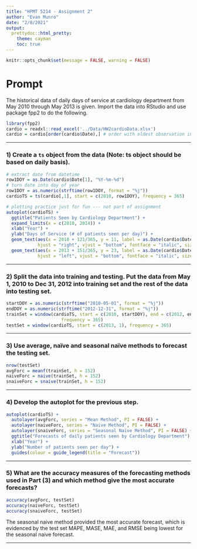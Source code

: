 ```yaml
---
title: "HPMT 5214 - Assignment 2"
author: "Evan Munro"
date: "2/8/2021"
output: 
  prettydoc::html_pretty:
    theme: cayman
    toc: true
---
```


```r
knitr::opts_chunk$set(message = FALSE, warning = FALSE)
```

# Prompt

The historical data of daily days of service at cardiology department from May 2010
through May 2013 is given. Import the data into RStudio and use package fpp2 to do the
following.

```r
library(fpp2)
cardio = readxl::read_excel('../Data/HW2cardioData.xlsx') 
cardio = cardio[order(cardio$Date),] # order with oldest observation in row 1
```

***

### **1)** Create a `ts` object from the data (Note: ts object should be based on daily basis).
```r
# extract date from datetime 
row1DOY = as.Date(cardio$Date[1], "%Y-%m-%d")
# turn date into day of year 
row1DOY = as.numeric(strftime(row1DOY, format = "%j"))
cardioTS = ts(cardio[,1], start = c(2010, row1DOY), frequency = 365)
```

```r
# plotting practice just for fun --- not part of assignment
autoplot(cardioTS) + 
  ggtitle("Patients Seen by Cardiology Department") +
  expand_limits(x = c(2010, 2014)) + 
  xlab("Year") +
  ylab("Days of Service (# of patients seen per day)") +
  geom_text(aes(x = 2010 + 121/365, y = 11, label = as.Date(cardio$Date[1], "%Y-%m-%d")), 
            hjust = "right", vjust = "bottom", fontface = "italic", size = 3.5) +
  geom_text(aes(x = 2013 + 151/365, y = 23, label = as.Date(cardio$Date[1127], "%Y-%m-%d")),
            hjust = "left", vjust = "bottom", fontface = "italic", size = 3.5)
```


***

### **2)** Split the data into training and testing. Put the data from May 1, 2010 to Dec 31, 2012 into training set and the rest of the data into testing set.

```r
startDOY = as.numeric(strftime("2010-05-01", format = "%j"))
endDOY = as.numeric(strftime("2012-12-31", format = "%j"))
trainSet = window(cardioTS, start = c(2010, startDOY), end = c(2012, endDOY), 
                     frequency = 365)
testSet = window(cardioTS, start = c(2013, 1), frequency = 365)
```


***

### **3)** Use average, naïve and seasonal naïve methods to forecast the testing set.

```r
nrow(testSet)
avgForc = meanf(trainSet, h = 152)
naiveForc = naive(trainSet, h = 152)
snaiveForc = snaive(trainSet, h = 152)
```


***

### **4)** Develop the autoplot for the previous step.

```r
autoplot(cardioTS) + 
  autolayer(avgForc, series = "Mean Method", PI = FALSE) +
  autolayer(naiveForc, series = "Naive Method", PI = FALSE) +
  autolayer(snaiveForc, series = "Seasonal Naive Method", PI = FALSE) +
  ggtitle("Forecasts of daily patients seen by Cardiology Department") +
  xlab("Year") +
  ylab("Number of patients seen per day") + 
  guides(colour = guide_legend(title = "Forecast"))
```

***

### **5)** What are the accuracy measures of the forecasting methods used in Part (3) and which method give the most accurate forecasts?  

```r
accuracy(avgForc, testSet)
accuracy(naiveForc, testSet)
accuracy(snaiveForc, testSet)
```
The seasonal naive method provided the most accurate forecast, which is evidenced by the test set MAPE, MASE, MAE, and RMSE being lowest for the seasonal naive forecast. 

***


</br>
</br>
</br>
</br>
















